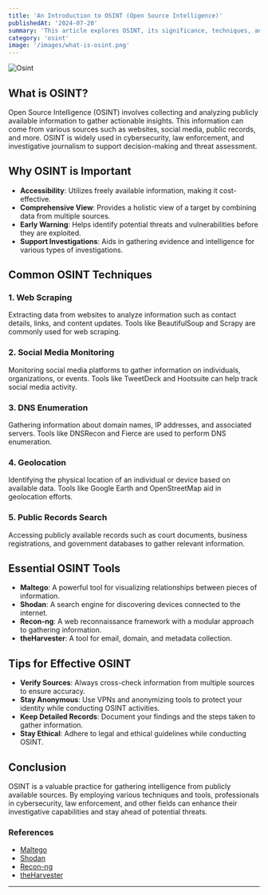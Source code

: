 ```yaml
---
title: 'An Introduction to OSINT (Open Source Intelligence)'
publishedAt: '2024-07-20'
summary: 'This article explores OSINT, its significance, techniques, and tools, highlighting its use in gathering valuable information from public sources for cybersecurity and investigations.'
category: 'osint'
image: '/images/what-is-osint.png'
---
```



<Image
  src="/images/what-is-osint.png"
  alt="Osint"
  width={400}
  height={400}
  className="w-400 h-400 mb-4 rounded-xl"
/>

## What is OSINT?

Open Source Intelligence (OSINT) involves collecting and analyzing publicly available information to gather actionable insights. This information can come from various sources such as websites, social media, public records, and more. OSINT is widely used in cybersecurity, law enforcement, and investigative journalism to support decision-making and threat assessment.

## Why OSINT is Important

- **Accessibility**: Utilizes freely available information, making it cost-effective.
- **Comprehensive View**: Provides a holistic view of a target by combining data from multiple sources.
- **Early Warning**: Helps identify potential threats and vulnerabilities before they are exploited.
- **Support Investigations**: Aids in gathering evidence and intelligence for various types of investigations.

## Common OSINT Techniques

### 1. **Web Scraping**

Extracting data from websites to analyze information such as contact details, links, and content updates. Tools like BeautifulSoup and Scrapy are commonly used for web scraping.

### 2. **Social Media Monitoring**

Monitoring social media platforms to gather information on individuals, organizations, or events. Tools like TweetDeck and Hootsuite can help track social media activity.

### 3. **DNS Enumeration**

Gathering information about domain names, IP addresses, and associated servers. Tools like DNSRecon and Fierce are used to perform DNS enumeration.

### 4. **Geolocation**

Identifying the physical location of an individual or device based on available data. Tools like Google Earth and OpenStreetMap aid in geolocation efforts.

### 5. **Public Records Search**

Accessing publicly available records such as court documents, business registrations, and government databases to gather relevant information.

## Essential OSINT Tools

- **Maltego**: A powerful tool for visualizing relationships between pieces of information.
- **Shodan**: A search engine for discovering devices connected to the internet.
- **Recon-ng**: A web reconnaissance framework with a modular approach to gathering information.
- **theHarvester**: A tool for email, domain, and metadata collection.

## Tips for Effective OSINT

- **Verify Sources**: Always cross-check information from multiple sources to ensure accuracy.
- **Stay Anonymous**: Use VPNs and anonymizing tools to protect your identity while conducting OSINT activities.
- **Keep Detailed Records**: Document your findings and the steps taken to gather information.
- **Stay Ethical**: Adhere to legal and ethical guidelines while conducting OSINT.

## Conclusion

OSINT is a valuable practice for gathering intelligence from publicly available sources. By employing various techniques and tools, professionals in cybersecurity, law enforcement, and other fields can enhance their investigative capabilities and stay ahead of potential threats.

### References

- [Maltego](https://www.maltego.com/)
- [Shodan](https://www.shodan.io/)
- [Recon-ng](https://github.com/lanmaster53/recon-ng)
- [theHarvester](https://github.com/laramies/theHarvester)

---
